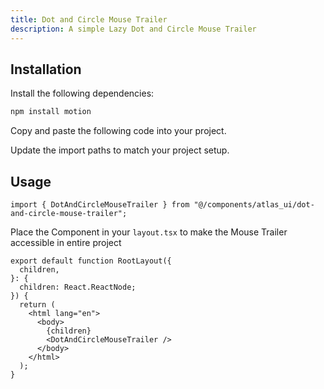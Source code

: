 ```yaml
---
title: Dot and Circle Mouse Trailer
description: A simple Lazy Dot and Circle Mouse Trailer
---
```


<ComponentPreview
  name="dot-and-circle-mouse-trailer-demo"
/>

## Installation

<Steps>

<Step>Install the following dependencies:</Step>

```bash
npm install motion 
```

<Step>Copy and paste the following code into your project.</Step>

<ComponentSource name="dot-and-circle-mouse-trailer" filePath="components/atlas_ui/dot-and-circle-mouse-trailer.tsx" />

<Step>Update the import paths to match your project setup.</Step>

</Steps>

## Usage

```tsx
import { DotAndCircleMouseTrailer } from "@/components/atlas_ui/dot-and-circle-mouse-trailer";
```

Place the Component in your `layout.tsx` to make the Mouse Trailer accessible in entire project
```tsx
export default function RootLayout({
  children,
}: {
  children: React.ReactNode;
}) {
  return (
    <html lang="en">
      <body>
        {children}
        <DotAndCircleMouseTrailer />
      </body>
    </html>
  );
}
```